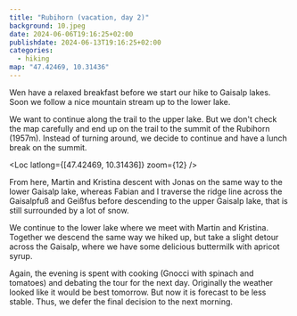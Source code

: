 ```yaml
---
title: "Rubihorn (vacation, day 2)"
background: 10.jpeg
date: 2024-06-06T19:16:25+02:00
publishdate: 2024-06-13T19:16:25+02:00
categories:
  - hiking
map: "47.42469, 10.31436"
---
```


Wen have a relaxed breakfast before we start our hike to Gaisalp lakes. Soon we
follow a nice mountain stream up to the lower lake.

<Rimg src="3.jpeg" alt="Stream on the way up to the Gaisalp lake." />

<Gallery>
  <Rimg src="2.jpeg" alt="Stream on the way up to the Gaisalp lake." />
  <Rimg src="19.jpeg" alt="group photo" />
</Gallery>

<Rimg
  src="6.jpeg"
  caption="Lower Gaisalp lake with the Rubihorn in the background."
/>

We want to continue along the trail to the upper lake. But we don't check the
map carefully and end up on the trail to the summit of the Rubihorn (1957m).
Instead of turning around, we decide to continue and have a lunch break on the
summit.

<Gallery>
  <Rimg src="18.jpeg" alt="Trail to the Rubihorn summit." />
  <Rimg src="7.jpeg" caption="View of Oberstdorf." />
</Gallery>

<Loc latlong={[47.42469, 10.31436]} zoom={12} />

<Gallery large="true">
  <Rimg src="8.jpeg" caption="View back to the lower Gaisalp lake." />
  <Rimg src="17.jpeg" caption="On the Rubihorn summit." />
</Gallery>

<Pano src="1.jpeg" alt="View from the Rubihorn." />

From here, Martin and Kristina descent with Jonas on the same way to the lower
Gaisalp lake, whereas Fabian and I traverse the ridge line across the Gaisalpfuß
and Geißfus before descending to the upper Gaisalp lake, that is still surrounded
by a lot of snow.

<Rimg src="10.jpeg" caption="The ridge line we are about to traverse." />

<Gallery>
  <Rimg
    src="11.jpeg"
    caption="The summit cross of the Gaisalpfuß toppled over, unfortunately."
  />
  <Rimg
    src="12.jpeg"
    caption="One of the few exposed spots on the ridge line."
  />
  <Rimg
    src="14.jpeg"
    caption="To descend to the upper Gaisalp lake, we have to cross a field of old snow."
  />
</Gallery>

<Rimg src="15.jpeg" caption="The upper Gaisalp lake is in view." />

We continue to the lower lake where we meet with Martin and
Kristina. Together we descend the same way we hiked up, but take a slight detour
across the Gaisalp, where we have some delicious buttermilk with apricot syrup.

<Rimg src="16.jpeg" alt="Descending to the Gaisalp." />

Again, the evening is spent with cooking (Gnocci with spinach and tomatoes) and
debating the tour for the next day. Originally the weather looked like it would
be best tomorrow. But now it is forecast to be less stable. Thus, we
defer the final decision to the next morning.

<Nextday />
